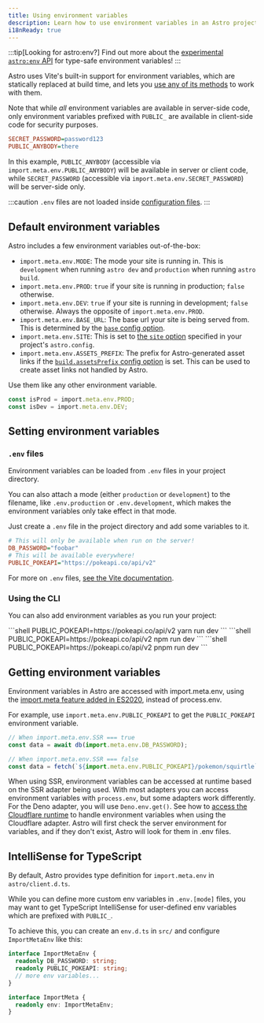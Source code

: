```yaml
---
title: Using environment variables
description: Learn how to use environment variables in an Astro project.
i18nReady: true
---
```


:::tip[Looking for astro:env?]
Find out more about the [experimental `astro:env` API](/en/reference/configuration-reference/#experimentalenv) for type-safe environment variables!
:::

Astro uses Vite's built-in support for environment variables, which are statically replaced at build time, and lets you [use any of its methods](https://vitejs.dev/guide/env-and-mode.html) to work with them.

Note that while _all_ environment variables are available in server-side code, only environment variables prefixed with `PUBLIC_` are available in client-side code for security purposes.

```ini title=".env"
SECRET_PASSWORD=password123
PUBLIC_ANYBODY=there
```

In this example, `PUBLIC_ANYBODY` (accessible via `import.meta.env.PUBLIC_ANYBODY`) will be available in server or client code, while `SECRET_PASSWORD` (accessible via `import.meta.env.SECRET_PASSWORD`) will be server-side only.

:::caution
`.env` files are not loaded inside [configuration files](/en/guides/configuring-astro/#environment-variables). 
:::

## Default environment variables

Astro includes a few environment variables out-of-the-box:

- `import.meta.env.MODE`: The mode your site is running in. This is `development` when running `astro dev` and `production` when running `astro build`.
- `import.meta.env.PROD`: `true` if your site is running in production; `false` otherwise.
- `import.meta.env.DEV`: `true` if your site is running in development; `false` otherwise. Always the opposite of `import.meta.env.PROD`.
- `import.meta.env.BASE_URL`: The base url your site is being served from. This is determined by the [`base` config option](/en/reference/configuration-reference/#base).
- `import.meta.env.SITE`: This is set to [the `site` option](/en/reference/configuration-reference/#site) specified in your project's `astro.config`.
- `import.meta.env.ASSETS_PREFIX`: The prefix for Astro-generated asset links if the [`build.assetsPrefix` config option](/en/reference/configuration-reference/#buildassetsprefix) is set. This can be used to create asset links not handled by Astro.

Use them like any other environment variable.

```ts utils.ts
const isProd = import.meta.env.PROD;
const isDev = import.meta.env.DEV;
```

## Setting environment variables

### `.env` files
Environment variables can be loaded from `.env` files in your project directory.

You can also attach a mode (either `production` or `development`) to the filename, like `.env.production` or `.env.development`, which makes the environment variables only take effect in that mode.

Just create a `.env` file in the project directory and add some variables to it.

```ini title=".env"
# This will only be available when run on the server!
DB_PASSWORD="foobar"
# This will be available everywhere!
PUBLIC_POKEAPI="https://pokeapi.co/api/v2"
```

For more on `.env` files, [see the Vite documentation](https://vitejs.dev/guide/env-and-mode.html#env-files).

### Using the CLI
You can also add environment variables as you run your project:

<PackageManagerTabs>
 <Fragment slot="yarn">
    ```shell
    PUBLIC_POKEAPI=https://pokeapi.co/api/v2 yarn run dev
    ```
 </Fragment>
 <Fragment slot="npm">
    ```shell
    PUBLIC_POKEAPI=https://pokeapi.co/api/v2 npm run dev
    ```
 </Fragment>
 <Fragment slot="pnpm">
    ```shell
    PUBLIC_POKEAPI=https://pokeapi.co/api/v2 pnpm run dev
    ```
 </Fragment>
</PackageManagerTabs>

## Getting environment variables

Environment variables in Astro are accessed with import.meta.env, using the [import.meta feature added in ES2020](https://tc39.es/ecma262/2020/#prod-ImportMeta), instead of process.env.

For example, use `import.meta.env.PUBLIC_POKEAPI` to get the `PUBLIC_POKEAPI` environment variable.

```js /(?<!//.*)import.meta.env.[A-Z_]+/
// When import.meta.env.SSR === true
const data = await db(import.meta.env.DB_PASSWORD);

// When import.meta.env.SSR === false
const data = fetch(`${import.meta.env.PUBLIC_POKEAPI}/pokemon/squirtle`);
```

When using SSR, environment variables can be accessed at runtime based on the SSR adapter being used. With most adapters you can access environment variables with `process.env`, but some adapters work differently. For the Deno adapter, you will use `Deno.env.get()`. See how to [access the Cloudflare runtime](/en/guides/integrations-guide/cloudflare/#cloudflare-runtime) to handle environment variables when using the Cloudflare adapter. Astro will first check the server environment for variables, and if they don't exist, Astro will look for them in .env files.

## IntelliSense for TypeScript

By default, Astro provides type definition for `import.meta.env` in `astro/client.d.ts`. 

While you can define more custom env variables in `.env.[mode]` files, you may want to get TypeScript IntelliSense for user-defined env variables which are prefixed with `PUBLIC_`.

To achieve this, you can create an `env.d.ts` in `src/` and configure `ImportMetaEnv` like this:

```ts title="src/env.d.ts"
interface ImportMetaEnv {
  readonly DB_PASSWORD: string;
  readonly PUBLIC_POKEAPI: string;
  // more env variables...
}

interface ImportMeta {
  readonly env: ImportMetaEnv;
}
```
